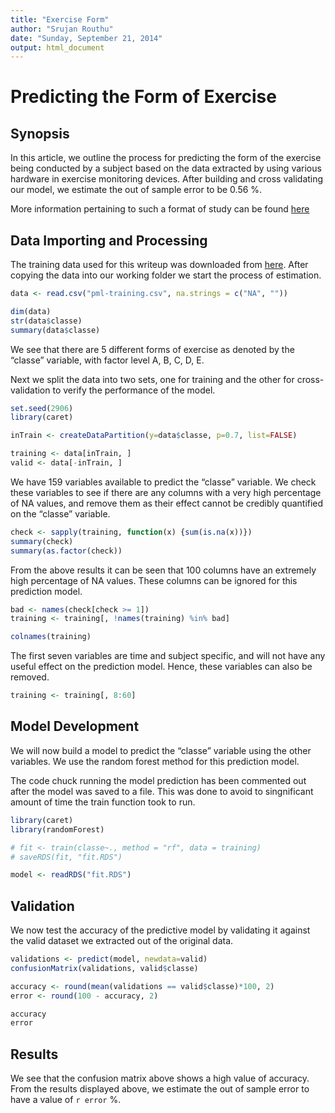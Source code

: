 ```yaml
---
title: "Exercise Form"
author: "Srujan Routhu"
date: "Sunday, September 21, 2014"
output: html_document
---
```


# Predicting the Form of Exercise

## Synopsis

In this article, we outline the process for predicting the form of the exercise being conducted by a subject based on the data extracted by using various hardware in exercise monitoring devices. After building and cross validating our model, we estimate the out of sample error to be 0.56 %.

More information pertaining to such a format of study can be found [here](http://groupware.les.inf.puc-rio.br/har)

## Data Importing and Processing

The training data used for this writeup was downloaded from [here](https://d396qusza40orc.cloudfront.net/predmachlearn/pml-training.csv). After copying the data into our working folder we start the process of estimation.

```r

data <- read.csv("pml-training.csv", na.strings = c("NA", ""))

dim(data)
str(data$classe)
summary(data$classe)

```

We see that there are 5 different forms of exercise as denoted by the "classe" variable, with factor level A, B, C, D, E.

Next we split the data into two sets, one for training and the other for cross-validation to verify the performance of the model.

```r

set.seed(2906)
library(caret)

inTrain <- createDataPartition(y=data$classe, p=0.7, list=FALSE)

training <- data[inTrain, ]
valid <- data[-inTrain, ]

```

We have 159 variables available to predict the "classe" variable. We check these variables to see if there are any columns with a very high percentage of NA values, and remove them as their effect cannot be credibly quantified on the "classe" variable.

```r

check <- sapply(training, function(x) {sum(is.na(x))})
summary(check)
summary(as.factor(check))

```

From the above results it can be seen that 100 columns have an extremely high percentage of NA values. These columns can be ignored for this prediction model.

```r

bad <- names(check[check >= 1])
training <- training[, !names(training) %in% bad]

colnames(training)

```

The first seven variables are time and subject specific, and will not have any useful effect on the prediction model. Hence, these variables can also be removed.

```r

training <- training[, 8:60]

```

## Model Development

We will now build a model to predict the "classe" variable using the other variables. We use the random forest method for this prediction model.

The code chuck running the model prediction has been commented out after the model was saved to a file. This was done to avoid to singnificant amount of time the train function took to run.

```r

library(caret)
library(randomForest)

# fit <- train(classe~., method = "rf", data = training)
# saveRDS(fit, "fit.RDS")

model <- readRDS("fit.RDS")

```

## Validation

We now test the accuracy of the predictive model by validating it against the valid dataset we extracted out of the original data.

```r

validations <- predict(model, newdata=valid)
confusionMatrix(validations, valid$classe)

accuracy <- round(mean(validations == valid$classe)*100, 2)
error <- round(100 - accuracy, 2)

accuracy
error

```

## Results

We see that the confusion matrix above shows a high value of accuracy. From the results displayed above, we estimate the out of sample error to have a value of `r error` %.
